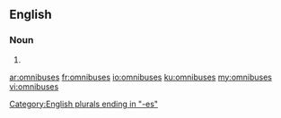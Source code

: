==English==

===Noun===
{{head|en}}

# {{plural of|omnibus}}

[[Category:English plurals ending in "-es"]]

[[ar:omnibuses]]
[[fr:omnibuses]]
[[io:omnibuses]]
[[ku:omnibuses]]
[[my:omnibuses]]
[[vi:omnibuses]]